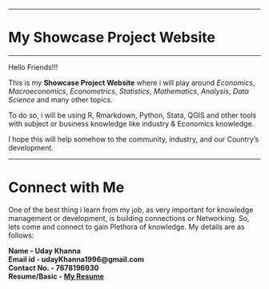 
---

# My Showcase Project Website

---

Hello Friends!!!

This is my **Showcase Project Website** where i will play around *Economics*, *Macroeconomics*, *Econometrics*, *Statistics*, *Mathematics*, *Analysis*, *Data Science* and many other topics.

To do so, i will be using R, Rmarkdown, Python, Stata, QGIS and other tools with subject or business knowledge like industry & Economics knowledge.

I hope this will help somehow to the community, industry, and our Country's development.

---
# Connect with Me

One of the best thing i learn from my job, as very important for knowledge management or development, is building connections or Networking. So, lets come and connect to gain Plethora of knowledge.
My details are as follows:

**Name - Uday Khanna**<br>
**Email id - udayKhanna1996@gmail.com**<br>
**Contact No. - 7678196930**<br>
**Resume/Basic - [My Resume](https://drive.google.com/file/d/1TFpE9vSTks3QwILNdwYVQOl6eYjZ3xKh/view?usp=sharing)**<br>